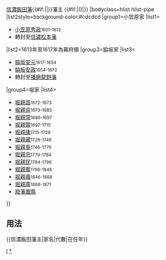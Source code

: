{{Navbox
|name=信濃飯田藩主
|title={{#if:{{{1|}}}|{{{1|}}}|}}[[信濃飯田藩]]{{#if:{{{2|}}}|{{{2|}}}|}}藩主 {{#if:{{{3|}}}|({{{3|}}})|}}
|bodyclass=hlist hlist-pipe
|list2style=background-color:#cdcdcd
|group1=小笠原家
|list1=
*[[小笠原秀政]]<small>1601-1613</small>
*轉封至[[信濃國|信濃]][[松本藩]]
|list2=1613年至1617年為幕府領
|group3=脇坂家
|list3=
*[[脇坂安元]]<small>1617-1654</small>
*[[脇坂安政]]<small>1654-1672</small>
*轉封至[[播磨國|播磨]][[龍野藩]]
|group4=堀家
|list4=
*[[堀親昌]]<small>1672-1673</small>
*[[堀親貞]]<small>1673-1685</small>
*[[堀親常]]<small>1686-1697</small>
*[[堀親賢]]<small>1697-1715</small>
*[[堀親庸]]<small>1715-1728</small>
*[[堀親藏]]<small>1728-1746</small>
*[[堀親長]]<small>1746-1779</small>
*[[堀親忠]]<small>1779-1784</small>
*[[堀親民]]<small>1784-1796</small>
*[[堀親寚]]<small>1796-1846</small>
*[[堀親義]]<small>1846-1868</small>
*[[堀親廣]]<small>1868-1871</small>
*[[廢藩置縣]]
}}<noinclude>
==用法==
<nowiki>{{信濃飯田藩主|家名|代數|在任年}}</nowiki>
[[Category:歷代藩主模板|I]]
[[Category:信濃飯田藩主|*]]
</noinclude>